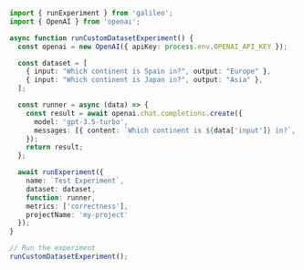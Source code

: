```typescript TypeScript
import { runExperiment } from 'galileo';
import { OpenAI } from 'openai';

async function runCustomDatasetExperiment() {
  const openai = new OpenAI({ apiKey: process.env.OPENAI_API_KEY });

  const dataset = [
    { input: "Which continent is Spain in?", output: "Europe" },
    { input: "Which continent is Japan in?", output: "Asia" },
  ];

  const runner = async (data) => {
    const result = await openai.chat.completions.create({
      model: 'gpt-3.5-turbo',
      messages: [{ content: `Which continent is ${data['input']} in?`, role: 'user' }]
    });
    return result;
  };

  await runExperiment({
    name: `Test Experiment`,
    dataset: dataset,
    function: runner,
    metrics: ['correctness'],
    projectName: 'my-project'
  });
}

// Run the experiment
runCustomDatasetExperiment(); 
```
